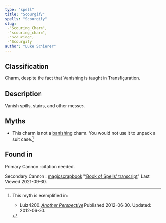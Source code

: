 ```yaml
---
type: "spell"
title: "Scourgify"
spells: "Scourgify"
slug:
 -"Scouring_Charm",
 -"scouring_charm",
 -"scouring",
 -'Scourgify'
author: "Luke Schierer"
---
```


## Classification

Charm, despite the fact that Vanishing is taught in Transfiguration.

## Description

Vanish spills, stains, and other messes.

## Myths

* This charm is not a [banishing][] charm.  You would not use it to unpack a suit case.[^221215-1]

## Found in

Primary Cannon
:   citation needed.

Secondary Cannon
:   [magicscrapbook](https://magicscrapbook.tumblr.com/)
    "[‘Book of Spells’ transcript](https://magicscrapbook.tumblr.com/post/162085200042/book-of-spells-transcript)"
    Last Viewed 2021-09-30.

[banishing]: <banishing>

[^221215-1]: This myth is exemplified in:
    * Luiz4200.
      _[Another Perspective](https://www.fanfiction.net/s/8066097)_
      Published 2012-06-30. Updated: 2012-06-30. 
